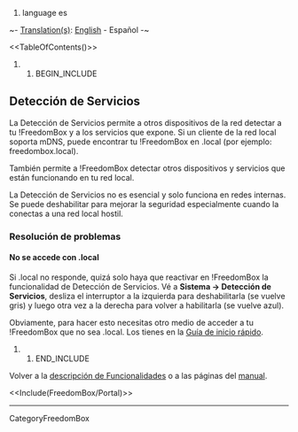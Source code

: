 #language es

~- [[DebianWiki/EditorGuide#translation|Translation(s)]]: [[FreedomBox/Manual/ServiceDiscovery|English]] - Español -~

<<TableOfContents()>>

## BEGIN_INCLUDE

== Detección de Servicios ==

La Detección de Servicios permite a otros dispositivos de la red detectar a tu !FreedomBox y a los servicios que expone. Si un cliente de la red local soporta mDNS, puede encontrar tu !FreedomBox en <hostname>.local (por ejemplo: freedombox.local).

También permite a !FreedomBox detectar otros dispositivos y servicios que están funcionando en tu red local.   

La Detección de Servicios no es esencial y solo funciona en redes internas. Se puede deshabilitar para mejorar la seguridad especialmente cuando la conectas a una red local hostil.

=== Resolución de problemas ===

==== No se accede con <hostname>.local ====

Si <hostname>.local no responde, quizá solo haya que reactivar en !FreedomBox la funcionalidad de Detección de Servicios.
Vé a '''Sistema -> Detección de Servicios''', desliza el interruptor a la izquierda para deshabilitarla (se vuelve gris) y luego otra vez a la derecha para volver a habilitarla (se vuelve azul).

Obviamente, para hacer esto necesitas otro medio de acceder a tu !FreedomBox que no sea <hostname>.local. Los tienes en la [[es/FreedomBox/Manual/QuickStart|Guía de inicio rápido]].

## END_INCLUDE

Volver a la [[es/FreedomBox/Features|descripción de Funcionalidades]] o a las páginas del [[es/FreedomBox/Manual|manual]].

<<Include(FreedomBox/Portal)>>

----
CategoryFreedomBox
